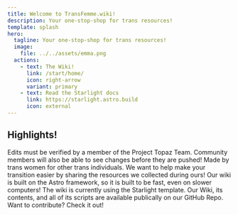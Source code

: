 ```yaml
---
title: Welcome to TransFemme.wiki!
description: Your one-stop-shop for trans resources!
template: splash
hero:
  tagline: Your one-stop-shop for trans resources!
  image:
    file: ../../assets/emma.png
  actions:
    - text: The Wiki!
      link: /start/home/
      icon: right-arrow
      variant: primary
    - text: Read the Starlight docs
      link: https://starlight.astro.build
      icon: external
---
```



## Highlights!

<CardGrid>
	<Card title="Update content" icon="approve-check-circle">
		Edits must be verified by a member of the Project Topaz Team. Community members will also be able to see changes before they are pushed!
	</Card>
	<Card title="Add new content" icon="heart">
		Made by trans women for other trans individuals. We want to help make your transition easier by sharing the resources we collected during ours!
	</Card>
	<Card title="Configure your site" icon="rocket">
		Our wiki is built on the Astro framework, so it is built to be fast, even on slower computers! The wiki is currently using the Starlight template.
	</Card>
	<Card title="Read the docs" icon="github">
		Our Wiki, its contents, and all of its scripts are available publically on our GitHub Repo. Want to contribute? Check it out!
	</Card>
</CardGrid>
